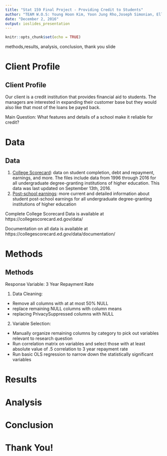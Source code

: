 ```yaml
---
title: "Stat 159 Final Project - Providing Credit to Students"
author: "TEAM W.O.S: Young Hoon Kim, Yoon Jung Rho,Joseph Simonian, Ellen Hwang"
date: "December 2, 2016"
output: ioslides_presentation
---
```


```r
knitr::opts_chunk$set(echo = TRUE)
```

methods,results, analysis, conclusion, thank you slide



# Client Profile

## Client Profile 

Our client is a credit institution that provides financial aid to students. The managers are interested in expanding their customer base but they would also like that most of the loans be payed back.

Main Question: What features and details of a school make it reliable for credit?

# Data

## Data

1. [College Scorecard](https://ed-public-download.apps.cloud.gov/downloads/CollegeScorecard_Raw_Data.zip): data on student completion, debt and repayment, earnings, and more. The files include data from 1996 through 2016 for all undergraduate degree-granting institutions of higher education. This data was last updated on September 13th, 2016.
2. [Post-school earnings](https://ed-public-download.apps.cloud.gov/downloads/Most-Recent-Cohorts-Treasury-Elements.csv): more current and detailed information about student post-school earnings for all undergraduate degree-granting institutions of higher education


Complete College Scorecard Data is available at https://collegescorecard.ed.gov/data/

Documentation on all data is available at https://collegescorecard.ed.gov/data/documentation/

# Methods

## Methods

Response Variable: 3 Year Repayment Rate

1. Data Cleaning: 
  * Remove all columns with at at most 50% NULL
  * replace remaining NULL columns with column means
  * replacing PrivacySuppressed columns with NULL
2. Variable Selection:
  * Manually organize remaining columns by category to pick out variables relevant to research question
  * Run correlation matrix on variables and select those with at least absolute value of .5 correlation to 3 year repayment rate
  * Run basic OLS regression to narrow down the statistically significant variables

# Results

# Analysis

# Conclusion

# Thank You!